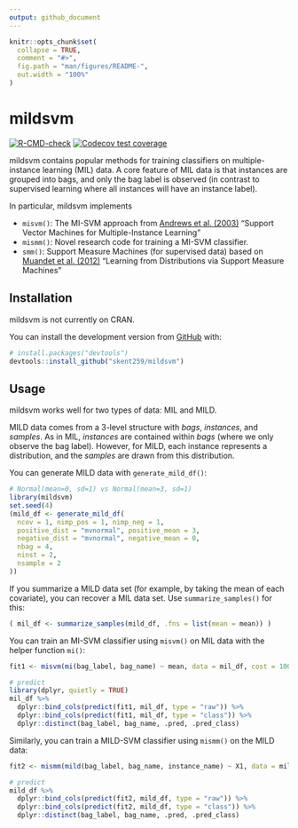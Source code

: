 ```yaml
---
output: github_document
---
```


<!-- README.md is generated from README.Rmd. Please edit that file -->

```r
knitr::opts_chunk$set(
  collapse = TRUE,
  comment = "#>",
  fig.path = "man/figures/README-",
  out.width = "100%"
)
```

# mildsvm

<!-- badges: start -->
[![R-CMD-check](https://github.com/skent259/mildsvm/workflows/R-CMD-check/badge.svg)](https://github.com/skent259/mildsvm/actions)
[![Codecov test coverage](https://codecov.io/gh/skent259/mildsvm/branch/master/graph/badge.svg)](https://app.codecov.io/gh/skent259/mildsvm?branch=master)
<!-- badges: end -->

mildsvm contains popular methods for training classifiers on multiple-instance learning (MIL) data.  A core feature of MIL data is that instances are grouped into bags, and only the bag label is observed (in contrast to supervised learning where all instances will have an instance label).  

In particular, mildsvm implements

- `misvm()`: The MI-SVM approach from [Andrews et al. (2003)](https://citeseerx.ist.psu.edu/viewdoc/download?doi=10.1.1.86.8281&rep=rep1&type=pdf) "Support Vector Machines for Multiple-Instance Learning"
- `mismm()`: Novel research code for training a MI-SVM classifier.
- `smm()`: Support Measure Machines (for supervised data) based on [Muandet et al. (2012)](https://papers.nips.cc/paper/2012/file/9bf31c7ff062936a96d3c8bd1f8f2ff3-Paper.pdf) "Learning from Distributions via Support Measure Machines"

## Installation

mildsvm is not currently on CRAN. 
<!-- You can install the released version of mildsvm from [CRAN](https://CRAN.R-project.org) with: -->

<!-- ``` r -->
<!-- install.packages("mildsvm") -->
<!-- ``` -->

You can install the development version from [GitHub](https://github.com/) with:

``` r
# install.packages("devtools")
devtools::install_github("skent259/mildsvm")
```

## Usage

mildsvm works well for two types of data: MIL and MILD.

MILD data comes from a 3-level structure with *bags*, *instances*, and *samples*.  As in MIL, *instances* are contained within *bags* (where we only observe the bag label).  However, for MILD, each instance represents a distribution, and the *samples* are drawn from this distribution.  

You can generate MILD data with `generate_mild_df()`:

```r
# Normal(mean=0, sd=1) vs Normal(mean=3, sd=1)
library(mildsvm)
set.seed(4)
(mild_df <- generate_mild_df(
  ncov = 1, nimp_pos = 1, nimp_neg = 1, 
  positive_dist = "mvnormal", positive_mean = 3,
  negative_dist = "mvnormal", negative_mean = 0, 
  nbag = 4,
  ninst = 2, 
  nsample = 2
))

```

If you summarize a MILD data set (for example, by taking the mean of each covariate), you can recover a MIL data set.  Use `summarize_samples()` for this:

```r
( mil_df <- summarize_samples(mild_df, .fns = list(mean = mean)) )
```


You can train an MI-SVM classifier using `misvm()` on MIL data with the helper function `mi()`:

```r
fit1 <- misvm(mi(bag_label, bag_name) ~ mean, data = mil_df, cost = 100)

# predict
library(dplyr, quietly = TRUE)
mil_df %>% 
  dplyr::bind_cols(predict(fit1, mil_df, type = "raw")) %>% 
  dplyr::bind_cols(predict(fit1, mil_df, type = "class")) %>% 
  dplyr::distinct(bag_label, bag_name, .pred, .pred_class)
```


Similarly, you can train a MILD-SVM classifier using `mismm()` on the MILD data:

```r
fit2 <- mismm(mild(bag_label, bag_name, instance_name) ~ X1, data = mild_df, cost = 100)

# predict
mild_df %>% 
  dplyr::bind_cols(predict(fit2, mild_df, type = "raw")) %>% 
  dplyr::bind_cols(predict(fit2, mild_df, type = "class")) %>% 
  dplyr::distinct(bag_label, bag_name, .pred, .pred_class)
```


<!-- TODO: create a vignette and link -->
